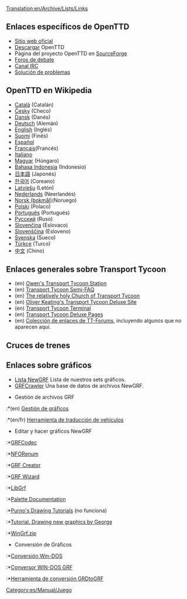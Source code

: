 [[Translation:en/Archive/Lists/Links]]
{{es/Manual/Tabla de contenido}}

==Enlaces específicos de OpenTTD==
*[http://www.openttd.org Sitio web oficial]
*[[es/Descargar|Descargar]] OpenTTD
*Página del proyecto OpenTTD en [http://sourceforge.net/projects/openttd SourceForge]
*[http://www.tt-forums.net/viewforum.php?f=55 Foros de debate]
*[irc://irc.oftc.net/openttd Canal IRC]
*[[es/Archive/Manual/Solución de problemas|Solución de problemas]]

==OpenTTD en Wikipedia==
*[http://ca.wikipedia.org/wiki/OpenTTD Català] (Catalán)
*[http://cs.wikipedia.org/wiki/OpenTTD Česky] (Checo)
*[http://de.wikipedia.org/wiki/OpenTTD Dansk] (Danés)
*[http://de.wikipedia.org/wiki/OpenTTD Deutsch] (Alemán)
*[http://en.wikipedia.org/wiki/OpenTTD English] (Inglés)
*[http://fi.wikipedia.org/wiki/OpenTTD Suomi] (Finés)
*[http://es.wikipedia.org/wiki/OpenTTD Español]
*[http://fr.wikipedia.org/wiki/OpenTTD Français](Francés)
*[http://it.wikipedia.org/wiki/Transport_Tycoon Italiano]
*[http://hu.wikipedia.org/wiki/OpenTTD Magyar] (Húngaro)
*[http://id.wikipedia.org/wiki/OpenTTD Bahasa Indonesia] (Indonesio)
*[http://ja.wikipedia.org/wiki/OpenTTD 日本語] (Japonés)
*[http://ko.wikipedia.org/wiki/OpenTTD 한국어] (Coreano)
*[http://lv.wikipedia.org/wiki/OpenTTD Latviešu] (Letón)
*[http://nl.wikipedia.org/wiki/OpenTTD Nederlands] (Neerlandés)
*[http://no.wikipedia.org/wiki/OpenTTD Norsk (bokmål)](Noruego)
*[http://pl.wikipedia.org/wiki/OpenTTD Polski] (Polaco)
*[http://pt.wikipedia.org/wiki/OpenTTD Português] (Portugués)
*[http://ru.wikipedia.org/wiki/OpenTTD Русский] (Ruso)
*[http://sk.wikipedia.org/wiki/OpenTTD Slovenčina] (Eslovaco)
*[http://sl.wikipedia.org/wiki/OpenTTD Slovenščina] (Esloveno)
*[http://sv.wikipedia.org/wiki/OpenTTD Svenska] (Sueco)
*[http://tr.wikipedia.org/wiki/OpenTTD Türkçe] (Turco)
*[http://zh.wikipedia.org/wiki/OpenTTD 中文] (Chino)

==Enlaces generales sobre Transport Tycoon==
*(en) [http://www.transporttycoon.net/ Owen's Transport Tycoon Station]
*(en) [http://i-want-a-website.com/about-tt/ Transport Tycoon Semi-FAQ]
*(en) [http://www.nylon.net/ttd/index.html The relatively holy Church of Transport Tycoon]
*(en) [http://o-keating.com/ttd/ Oliver Keating's Transport Tycoon Deluxe Site]
*(en) [http://www.tt-terminal.co.uk Transport Tycoon Terminal]
*(en) [http://www.tycoongames.net/ttdpages.html Transport Tycoon Deluxe Pages]
*(en) [http://linkage.tt-forums.net/ Colección de enlaces de TT-Forums], incluyendo algunos que no aparecen aquí.

== Cruces de trenes ==
{{Page:es/Archive/Unmapped/Enlaces/Cruces de trenes}}

==Enlaces sobre gráficos==
* [[es/Community/NewGRF/Main Page|Lista NewGRF]] Lista de nuestros sets gráficos.
* [http://grfcrawler.tt-forums.net/ GRFCrawler] Una base de datos de archivos NewGRF.

* Gestión de archivos GRF
:*(en) [http://ttdpatch.de.vu Gestión de gráficos]
:*(en/fr) [http://www.antp.be/ttd/ Herramienta de traducción de vehículos]

*Editar y hacer gráficos NewGRF
:*[http://dev.openttdcoop.org/projects/grfcodec/ GRFCodec]
:*[http://dev.openttdcoop.org/projects/nforenum/ NFORenum]
:*[http://www.tt-forums.net/viewtopic.php?t=6326 GRF Creator]
:*[http://www.andreszsogon.com/grf-wizard/ GRF Wizard]
:*[http://www.tt-forums.net/viewtopic.php?t=4968 LibGrf]
:*[http://www.tt-forums.net/viewtopic.php?t=6002 Palette Documentation]
:*[http://users.tt-forums.net/purno/PDT/index.php Purno's Drawing Tutorials] (no funciona) 
:*[http://wiki.ttdpatch.net/tiki-index.php?page=DrawingSprites Tutorial. Drawing new graphics by George]
:*[http://ade.se/projects/wingrf/wingrf.zip WinGrf.zip]

*Conversión de Gráficos
:*[http://www.tt-forums.net/viewtopic.php?t=4447 Conversión Win-DOS]
:*[http://www.tt-forums.net/viewtopic.php?p=236890#236890 Conversor WIN-DOS GRF]
:*[http://www.tt-forums.net/viewtopic.php?t=5226 Herramienta de conversión GRDtoGRF]

[[Category:es/Manual/Juego]]

